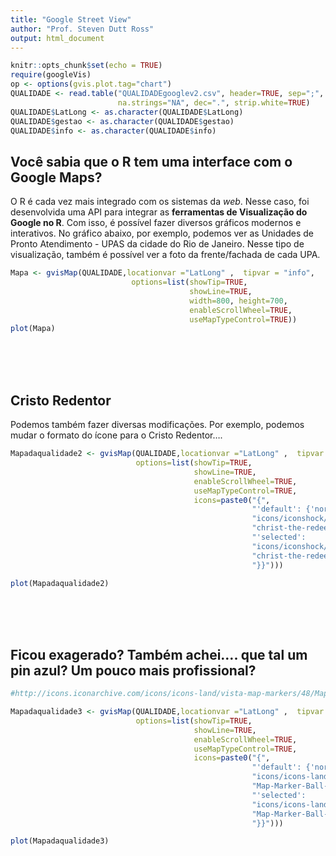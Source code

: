 ```yaml
---
title: "Google Street View"
author: "Prof. Steven Dutt Ross"
output: html_document
---
```


```r
knitr::opts_chunk$set(echo = TRUE)
require(googleVis)
op <- options(gvis.plot.tag="chart")
QUALIDADE <- read.table("QUALIDADEgooglev2.csv", header=TRUE, sep=";", 
                        na.strings="NA", dec=".", strip.white=TRUE)
QUALIDADE$LatLong <- as.character(QUALIDADE$LatLong)
QUALIDADE$gestao <- as.character(QUALIDADE$gestao)
QUALIDADE$info <- as.character(QUALIDADE$info)

```

## Você sabia que o R tem uma interface com o Google Maps?

O R é cada vez mais integrado com os sistemas da *web*. Nesse caso, foi desenvolvida uma API para integrar as **ferramentas de Visualização do Google no R**. Com isso, é possível fazer diversos gráficos modernos e interativos. No gráfico abaixo, por exemplo, podemos ver as Unidades de Pronto Atendimento - UPAS da cidade do Rio de Janeiro. Nesse tipo de visualização, também é possível ver a foto da frente/fachada de cada UPA.

```r

Mapa <- gvisMap(QUALIDADE,locationvar ="LatLong" ,  tipvar = "info",
                           options=list(showTip=TRUE, 
                                        showLine=TRUE, 
                                        width=800, height=700,
                                        enableScrollWheel=TRUE,
                                        useMapTypeControl=TRUE))
plot(Mapa)

```
<br>
<br>
<br>


## Cristo Redentor

Podemos também fazer diversas modificações. Por exemplo, podemos mudar o formato do ícone para o Cristo Redentor....

```r

Mapadaqualidade2 <- gvisMap(QUALIDADE,locationvar ="LatLong" ,  tipvar = "info",
                            options=list(showTip=TRUE, 
                                         showLine=TRUE, 
                                         enableScrollWheel=TRUE,
                                         useMapTypeControl=TRUE,
                                         icons=paste0("{",
                                                      "'default': {'normal':                                                                           'http://icons.iconarchive.com/",
                                                      "icons/iconshock/world-places/48/",
                                                      "christ-the-redeemer-icon.png',\n",
                                                      "'selected':                                                                                     'http://icons.iconarchive.com/",
                                                      "icons/iconshock/world-places/48/",
                                                      "christ-the-redeemer-icon.png'",
                                                      "}}")))

plot(Mapadaqualidade2)

```
<br>
<br>
<br>


## Ficou exagerado? Também achei.... que tal um pin azul? Um pouco mais profissional?


```r
#http://icons.iconarchive.com/icons/icons-land/vista-map-markers/48/Map-Marker-Ball-Right-Azure-icon.png

Mapadaqualidade3 <- gvisMap(QUALIDADE,locationvar ="LatLong" ,  tipvar = "info",
                            options=list(showTip=TRUE, 
                                         showLine=TRUE, 
                                         enableScrollWheel=TRUE,
                                         useMapTypeControl=TRUE,
                                         icons=paste0("{",
                                                      "'default': {'normal':                                                                           'http://icons.iconarchive.com/",
                                                      "icons/icons-land/vista-map-markers/48/",
                                                      "Map-Marker-Ball-Right-Azure-icon.png',\n",
                                                      "'selected':                                                                                     'http://icons.iconarchive.com/",
                                                      "icons/icons-land/vista-map-markers/48/",
                                                      "Map-Marker-Ball-Right-Azure-icon.png'",
                                                      "}}")))

plot(Mapadaqualidade3)

```
<br>
